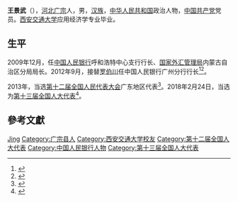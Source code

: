 {{Otheruses|other=河北省人力资源和社会保障厅厅长|王景武 (1963年)}}

'''王景武'''（{{bd|1966年||}}），[[河北|河北]][[广宗|广宗]]人，男，[[汉族|汉族]]，[[中华人民共和国|中华人民共和国]]政治人物，[[中国共产党|中国共产党]]党员。[[西安交通大学|西安交通大学]]应用经济学专业毕业。

== 生平 ==
2009年12月，任[[中国人民银行|中国人民银行]]呼和浩特中心支行行长、[[国家外汇管理局|国家外汇管理局]]内蒙古自治区分局局长。2012年9月，接替[[罗伯川|罗伯川]]任中国人民银行广州分行行长<ref>{{cite news|title=全国人大代表、中国人民银行广州分行王景武行长到广东中行宣讲“两会”精神|url=http://finance.southcn.com/f/2016-03/30/content_145058489.htm|accessdate=2017-02-15|newspaper=南方网|archive-date=2017-02-16|archive-url=https://web.archive.org/web/20170216145859/http://finance.southcn.com/f/2016-03/30/content_145058489.htm|dead-url=no}}</ref><ref>{{Cite web|url=http://www.gd.xinhuanet.com/newscenter/2017-12/07/c_1122070485.htm|title=关于广东省十三届全国人大代表候选人人选（含后备人选）推荐名单的公示公告|accessdate=2018-03-25|work=新华网|archiveurl=https://web.archive.org/web/20180221193717/http://www.gd.xinhuanet.com/newscenter/2017-12/07/c_1122070485.htm|archivedate=2018-02-21|dead-url=yes}}</ref>。

2013年，当选[[第十二届全国人民代表大会|第十二届全国人民代表大会]]广东地区代表<ref>{{cite news|title=全国人大代表信息-王景武|url= http://210.82.31.1:8084/delegate/viewDelegate.action?dbid=121771|accessdate=2013-04-05|newspaper=全国人大网}}</ref>。2018年2月24日，当选为[[第十三届全国人大代表|第十三届全国人大代表]]<ref>{{Cite web|title=（受权发布）中华人民共和国第十三届全国人民代表大会代表名单-中新网|url=http://www.chinanews.com/gn/2018/02-25/8453959.shtml|accessdate=2021-02-13|work=中新网|archive-date=2018-02-27|archive-url=https://web.archive.org/web/20180227031724/http://www.chinanews.com/gn/2018/02-25/8453959.shtml|dead-url=no}}</ref>。

== 參考文獻 ==
{{reflist}}

{{Authority control}}

{{DEFAULTSORT:Wang王}}
[[Category:王姓|Jing]]
[[Category:广宗县人|Category:广宗县人]]
[[Category:西安交通大学校友|Category:西安交通大学校友]]
[[Category:第十二届全国人大代表|Category:第十二届全国人大代表]]
[[Category:中国人民银行人物|Category:中国人民银行人物]]
[[Category:第十三届全国人大代表|Category:第十三届全国人大代表]]